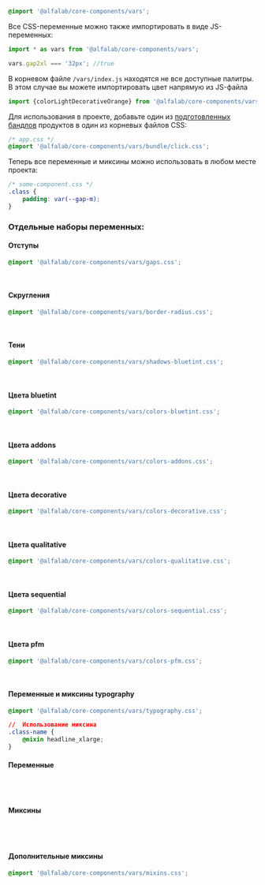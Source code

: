 
```css
@import '@alfalab/core-components/vars';
```

Все CSS-переменные можно также импортировать в виде JS-переменных:

```typescript
import * as vars from '@alfalab/core-components/vars';

vars.gap2xl === '32px'; //true
```

В корневом файле `/vars/index.js` находятся не все доступные палитры. В этом случае вы можете импортировать цвет напрямую из JS-файла

```typescript
import {colorLightDecorativeOrange} from '@alfalab/core-components/vars/colors-decorative.module';
```

Для использования в проекте, добавьте один из [подготовленных бандлов](https://github.com/core-ds/core-components/tree/master/packages/vars/src/bundle) продуктов в один из корневых файлов CSS:

```css
/* app.css */
@import '@alfalab/core-components/vars/bundle/click.css';
```

Теперь все переменные и миксины можно использовать в любом месте проекта:

```css
/* some-component.css */
.class {
    padding: var(--gap-m);
}
```

### Отдельные наборы переменных:

#### Отступы

```css
@import '@alfalab/core-components/vars/gaps.css';
```

<CssVars css={gaps} expandable />
&nbsp;

#### Скругления

```css
@import '@alfalab/core-components/vars/border-radius.css';
```

<CssVars css={borderRadius} expandable />
&nbsp;

#### Тени

```css
@import '@alfalab/core-components/vars/shadows-bluetint.css';
```

<CssVars css={shadowsBluetint} expandable />
&nbsp;

#### Цвета bluetint

```css
@import '@alfalab/core-components/vars/colors-bluetint.css';
```

<CssVars css={colorsBluetint} expandable />
&nbsp;

#### Цвета addons

```css
@import '@alfalab/core-components/vars/colors-addons.css';
```

<CssVars css={colorsAddons} expandable />
&nbsp;

#### Цвета decorative

```css
@import '@alfalab/core-components/vars/colors-decorative.css';
```

<CssVars css={colorsDecorative} expandable />
&nbsp;

#### Цвета qualitative

```css
@import '@alfalab/core-components/vars/colors-qualitative.css';
```

<CssVars css={colorsQualitative} expandable />
&nbsp;

#### Цвета sequential

```css
@import '@alfalab/core-components/vars/colors-sequential.css';
```

<CssVars css={colorsSequential} expandable />
&nbsp;

#### Цвета pfm

```css
@import '@alfalab/core-components/vars/colors-pfm.css';
```

<CssVars css={colorsPfm} expandable />
&nbsp;

#### Переменные и миксины typography

```css
@import '@alfalab/core-components/vars/typography.css';

//  Использование миксина
.class-name {
    @mixin headline_xlarge;
}
```

#### Переменные

#

#

<CssVars css={typography} expandable />
&nbsp;

#### Миксины

#

#

<CssVars css={typography} expandable type='mixins' />
&nbsp;

#### Дополнительные миксины

```css
@import '@alfalab/core-components/vars/mixins.css';
```

<CssVars css={mixins} expandable type='mixins' />
&nbsp;
